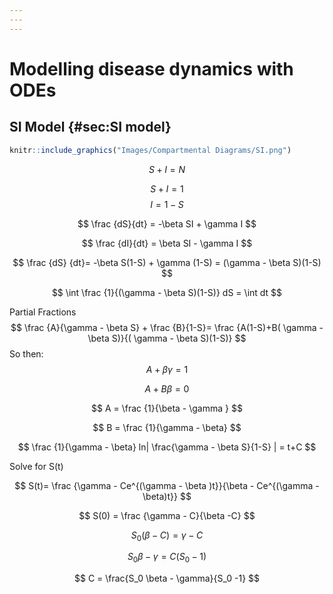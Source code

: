 ```yaml
---
---
---
```


# Modelling disease dynamics with ODEs

## SI Model {#sec:SI model}

```r
knitr::include_graphics("Images/Compartmental Diagrams/SI.png")

```

$$
S+I=N
$$

$$
S+I=1
$$ $$
I=1-S
$$

$$
\frac {dS}{dt} = -\beta SI + \gamma I
$$

$$
\frac {dI}{dt} = \beta SI - \gamma I
$$

$$
\frac {dS} {dt}= -\beta S(1-S) + \gamma (1-S) = (\gamma - \beta S)(1-S)
$$

$$
\int \frac {1}{(\gamma - \beta S)(1-S)} dS = \int dt
$$

Partial Fractions $$
\frac {A}{\gamma - \beta S} + \frac {B}{1-S}= \frac {A(1-S)+B( \gamma - \beta S)}{( \gamma - \beta S)(1-S)}
$$ So then: $$
A + \beta \gamma = 1
$$

$$
A + B \beta =0
$$

$$
A = \frac {1}{\beta - \gamma }
$$

$$
B = \frac {1}{\gamma - \beta}
$$

$$
\frac {1}{\gamma - \beta} ln| \frac{\gamma - \beta S}{1-S} | = t+C
$$

Solve for S(t)

$$
S(t)= \frac {\gamma - Ce^{(\gamma - \beta )t}}{\beta - Ce^{(\gamma - \beta)t}}
$$

$$
S(0) = \frac {\gamma - C}{\beta -C}
$$

$$
S_0(\beta - C) = \gamma -C
$$

$$
S_0 \beta - \gamma = C(S_0 -1)
$$

$$
C = \frac{S_0 \beta - \gamma}{S_0 -1}
$$
